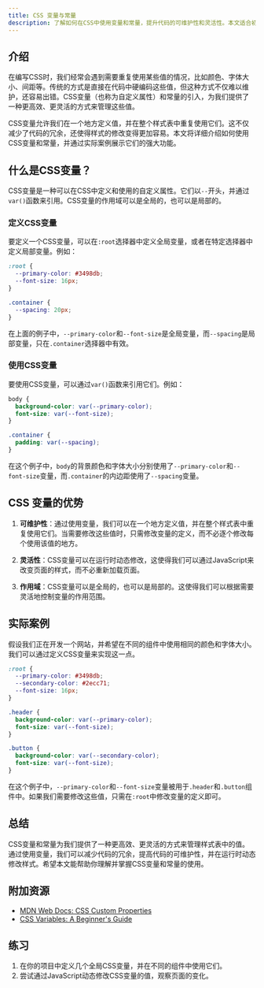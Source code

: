 ```yaml
---
title: CSS 变量与常量
description: 了解如何在CSS中使用变量和常量，提升代码的可维护性和灵活性。本文适合初学者，包含清晰的解释、代码示例和实际应用场景。
---
```


## 介绍

在编写CSS时，我们经常会遇到需要重复使用某些值的情况，比如颜色、字体大小、间距等。传统的方式是直接在代码中硬编码这些值，但这种方式不仅难以维护，还容易出错。CSS变量（也称为自定义属性）和常量的引入，为我们提供了一种更高效、更灵活的方式来管理这些值。

CSS变量允许我们在一个地方定义值，并在整个样式表中重复使用它们。这不仅减少了代码的冗余，还使得样式的修改变得更加容易。本文将详细介绍如何使用CSS变量和常量，并通过实际案例展示它们的强大功能。

## 什么是CSS变量？

CSS变量是一种可以在CSS中定义和使用的自定义属性。它们以`--`开头，并通过`var()`函数来引用。CSS变量的作用域可以是全局的，也可以是局部的。

### 定义CSS变量

要定义一个CSS变量，可以在`:root`选择器中定义全局变量，或者在特定选择器中定义局部变量。例如：

```css
:root {
  --primary-color: #3498db;
  --font-size: 16px;
}

.container {
  --spacing: 20px;
}
```

在上面的例子中，`--primary-color`和`--font-size`是全局变量，而`--spacing`是局部变量，只在`.container`选择器中有效。

### 使用CSS变量

要使用CSS变量，可以通过`var()`函数来引用它们。例如：

```css
body {
  background-color: var(--primary-color);
  font-size: var(--font-size);
}

.container {
  padding: var(--spacing);
}
```

在这个例子中，`body`的背景颜色和字体大小分别使用了`--primary-color`和`--font-size`变量，而`.container`的内边距使用了`--spacing`变量。

## CSS 变量的优势

1. **可维护性**：通过使用变量，我们可以在一个地方定义值，并在整个样式表中重复使用它们。当需要修改这些值时，只需修改变量的定义，而不必逐个修改每个使用该值的地方。

2. **灵活性**：CSS变量可以在运行时动态修改，这使得我们可以通过JavaScript来改变页面的样式，而不必重新加载页面。

3. **作用域**：CSS变量可以是全局的，也可以是局部的。这使得我们可以根据需要灵活地控制变量的作用范围。

## 实际案例

假设我们正在开发一个网站，并希望在不同的组件中使用相同的颜色和字体大小。我们可以通过定义CSS变量来实现这一点。

```css
:root {
  --primary-color: #3498db;
  --secondary-color: #2ecc71;
  --font-size: 16px;
}

.header {
  background-color: var(--primary-color);
  font-size: var(--font-size);
}

.button {
  background-color: var(--secondary-color);
  font-size: var(--font-size);
}
```

在这个例子中，`--primary-color`和`--font-size`变量被用于`.header`和`.button`组件中。如果我们需要修改这些值，只需在`:root`中修改变量的定义即可。

## 总结

CSS变量和常量为我们提供了一种更高效、更灵活的方式来管理样式表中的值。通过使用变量，我们可以减少代码的冗余，提高代码的可维护性，并在运行时动态修改样式。希望本文能帮助你理解并掌握CSS变量和常量的使用。

## 附加资源

- [MDN Web Docs: CSS Custom Properties](https://developer.mozilla.org/en-US/docs/Web/CSS/Using_CSS_custom_properties)
- [CSS Variables: A Beginner's Guide](https://www.sitepoint.com/css-variables-beginners-guide/)

## 练习

1. 在你的项目中定义几个全局CSS变量，并在不同的组件中使用它们。
2. 尝试通过JavaScript动态修改CSS变量的值，观察页面的变化。